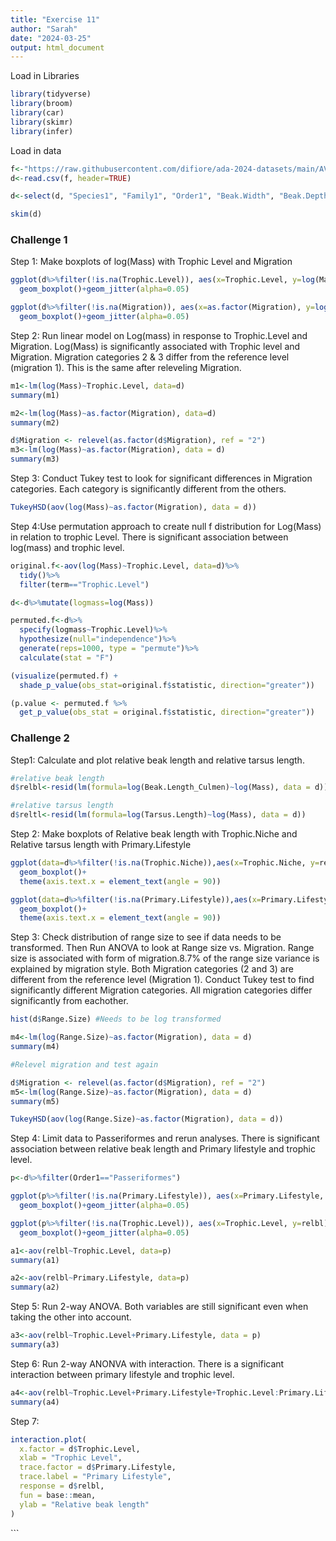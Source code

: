 ---
title: "Exercise 11"
author: "Sarah"
date: "2024-03-25"
output: html_document
---
Load in Libraries
```{r}
library(tidyverse)
library(broom)
library(car)
library(skimr)
library(infer)
```
Load in data
```{R}
f<-"https://raw.githubusercontent.com/difiore/ada-2024-datasets/main/AVONETdataset1.csv"
d<-read.csv(f, header=TRUE)

d<-select(d, "Species1", "Family1", "Order1", "Beak.Width", "Beak.Depth", "Tarsus.Length", "Wing.Length", "Tail.Length", "Mass", "Habitat", "Migration", "Trophic.Level", "Trophic.Niche", "Min.Latitude", "Max.Latitude", "Centroid.Latitude", "Range.Size", "Beak.Length_Culmen", "Primary.Lifestyle")

skim(d)
```

### Challenge 1
Step 1: Make boxplots of log(Mass) with Trophic Level and Migration
```{R}
ggplot(d%>%filter(!is.na(Trophic.Level)), aes(x=Trophic.Level, y=log(Mass)))+
  geom_boxplot()+geom_jitter(alpha=0.05)

ggplot(d%>%filter(!is.na(Migration)), aes(x=as.factor(Migration), y=log(Mass)))+
  geom_boxplot()+geom_jitter(alpha=0.05)
```

Step 2: Run linear model on Log(mass) in response to Trophic.Level and Migration. Log(Mass) is significantly associated with Trophic level and Migration. Migration categories 2 & 3 differ from the reference level (migration 1). This is the same after releveling Migration. 
```{R}
m1<-lm(log(Mass)~Trophic.Level, data=d)
summary(m1)

m2<-lm(log(Mass)~as.factor(Migration), data=d)
summary(m2)

d$Migration <- relevel(as.factor(d$Migration), ref = "2")
m3<-lm(log(Mass)~as.factor(Migration), data = d)
summary(m3)

```
Step 3: Conduct Tukey test to look for significant differences in Migration categories. Each category is significantly different from the others. 
```{r}
TukeyHSD(aov(log(Mass)~as.factor(Migration), data = d))
```
Step 4:Use permutation approach to create null f distribution for Log(Mass) in relation to trophic Level. There is significant association between log(mass) and trophic level. 
```{R}
original.f<-aov(log(Mass)~Trophic.Level, data=d)%>%
  tidy()%>%
  filter(term=="Trophic.Level")

d<-d%>%mutate(logmass=log(Mass))

permuted.f<-d%>%
  specify(logmass~Trophic.Level)%>%
  hypothesize(null="independence")%>%
  generate(reps=1000, type = "permute")%>%
  calculate(stat = "F")

(visualize(permuted.f) +
  shade_p_value(obs_stat=original.f$statistic, direction="greater"))

(p.value <- permuted.f %>%
  get_p_value(obs_stat = original.f$statistic, direction="greater"))
```

### Challenge 2
Step1: Calculate and plot relative beak length and relative tarsus length.
```{R}
#relative beak length
d$relbl<-resid(lm(formula=log(Beak.Length_Culmen)~log(Mass), data = d))

#relative tarsus length
d$reltl<-resid(lm(formula=log(Tarsus.Length)~log(Mass), data = d))
```
Step 2: Make boxplots of Relative beak length with Trophic.Niche and Relative tarsus length with Primary.Lifestyle
```{R}
ggplot(data=d%>%filter(!is.na(Trophic.Niche)),aes(x=Trophic.Niche, y=relbl))+
  geom_boxplot()+
  theme(axis.text.x = element_text(angle = 90))

ggplot(data=d%>%filter(!is.na(Primary.Lifestyle)),aes(x=Primary.Lifestyle, y=reltl))+
  geom_boxplot()+
  theme(axis.text.x = element_text(angle = 90))
```

Step 3: Check distribution of range size to see if data needs to be transformed. Then Run ANOVA to look at Range size vs. Migration. Range size is associated with form of migration.8.7% of the range size variance is explained by migration style. Both Migration categories (2 and 3) are different from the reference level (Migration 1). Conduct Tukey test to find significantly different Migration categories. All migration categories differ significantly from eachother.  
```{R}
hist(d$Range.Size) #Needs to be log transformed

m4<-lm(log(Range.Size)~as.factor(Migration), data = d)
summary(m4)

#Relevel migration and test again

d$Migration <- relevel(as.factor(d$Migration), ref = "2")
m5<-lm(log(Range.Size)~as.factor(Migration), data = d)
summary(m5)

TukeyHSD(aov(log(Range.Size)~as.factor(Migration), data = d))
```
Step 4: Limit data to Passeriformes and rerun analyses. There is significant association between relative beak length and Primary lifestyle and trophic level. 
```{R}
p<-d%>%filter(Order1=="Passeriformes")

ggplot(p%>%filter(!is.na(Primary.Lifestyle)), aes(x=Primary.Lifestyle, y=relbl))+
  geom_boxplot()+geom_jitter(alpha=0.05)

ggplot(p%>%filter(!is.na(Trophic.Level)), aes(x=Trophic.Level, y=relbl))+
  geom_boxplot()+geom_jitter(alpha=0.05)

a1<-aov(relbl~Trophic.Level, data=p)
summary(a1)

a2<-aov(relbl~Primary.Lifestyle, data=p)
summary(a2)

```
Step 5: Run 2-way ANOVA. Both variables are still significant even when taking the other into account.
```{R}
a3<-aov(relbl~Trophic.Level+Primary.Lifestyle, data = p)
summary(a3)

```
Step 6: Run 2-way ANONVA with interaction. There is a significant interaction between primary lifestyle and trophic level.
```{R}
a4<-aov(relbl~Trophic.Level+Primary.Lifestyle+Trophic.Level:Primary.Lifestyle, data = p)
summary(a4)
```
Step 7: 
```{R}
interaction.plot(
  x.factor = d$Trophic.Level,
  xlab = "Trophic Level",
  trace.factor = d$Primary.Lifestyle,
  trace.label = "Primary Lifestyle",
  response = d$relbl,
  fun = base::mean,
  ylab = "Relative beak length"
)
```
```